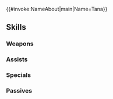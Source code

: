 {{#invoke:NameAbout|main|Name=Tana}}{{HeroPage Tabs}}
{{Hero Infobox
|Name=Tana
|Title=Soaring Princess
|WeaponType=Colorless Bow
|MoveType=Flying
|Origin=Fire Emblem: The Sacred Stones
|Gender=Male
|actorEN=Melissa Fahn
|actorJP=たなか久美
|artist=みく郎
|additionDate=March 17, 2023
|releaseDate=March 17, 2023
|cv1=7
|cv2=200200
|TagID=魔器ターナ
|InternalID=928
|Properties=rearmed,tiara
|description=Princess of Frelia. Takes to the sky with a bow connected to the bow Nidhogg, her brother Innes having tasked her with looking after it. Appears in Fire Emblem: The Sacred Stones.
}}
{{Stats Page
|Lv1HP=18|Lv1ATK=15|Lv1SPD=8|Lv1DEF=5|Lv1RES=4
|GRHP=50|GRATK=70|GRSPD=90|GRDEF=40|GRRES=45
}}
==Skills==
===Weapons===
{{Weapons Table
|weapon1=Iron Bow
|weapon1Default=1
|weapon1Unlock=1
|weapon2=Steel Bow
|weapon2Default=2
|weapon2Unlock=2
|weapon3=Silver Bow
|weapon3Default=4
|weapon3Unlock=3
|weapon4=Arcane Náströnd
|weapon4Default=5
|weapon4Unlock=5
}}
===Assists===
{{Assists Table}}
===Specials===
{{Specials Table
|special1=Night Sky
|special1Default=4
|special1Unlock=3
|special2=Glimmer
|special2Unlock=4
|special3=Deadeye
|special3Unlock=5
}}
===Passives===
{{Passives Table
|passiveA1=Atk/Spd Bond 1
|passiveA2=Atk/Spd Bond 2
|passiveA3=Atk/Spd Bond 3
|passiveA4=Atk/Spd Unity
|passiveA1Unlock=2
|passiveA2Unlock=3
|passiveA3Unlock=4
|passiveA4Unlock=5
|passiveB1=Soaring Wings
|passiveB1Unlock=5
|passiveC1=Guidance 1
|passiveC2=Guidance 2
|passiveC3=Guidance 3
|passiveC4=Guidance 4
|passiveC1Unlock=2
|passiveC2Unlock=3
|passiveC3Unlock=4
|passiveC4Unlock=5
}}
{{Heroes Navbox}}
